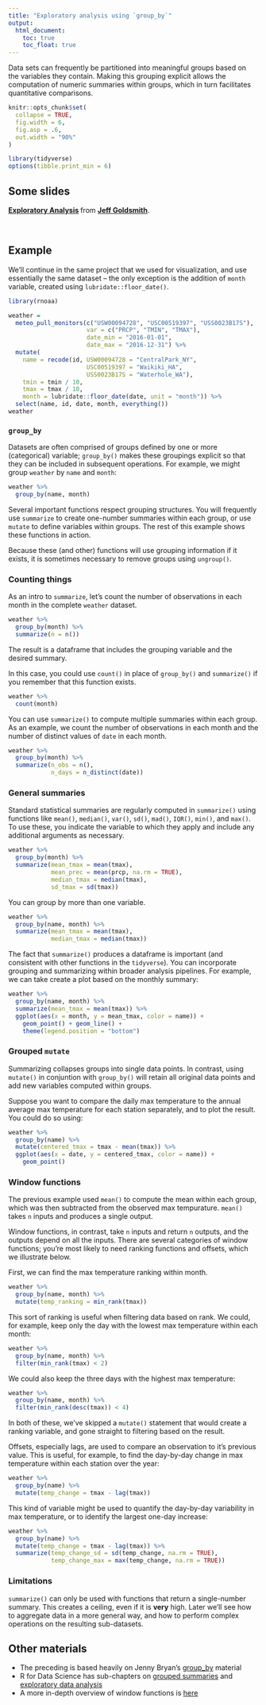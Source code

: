```yaml
---
title: "Exploratory analysis using `group_by`"
output:
  html_document: 
    toc: true
    toc_float: true
---
```


Data sets can frequently be partitioned into meaningful groups based on the variables they contain. Making this grouping explicit allows the computation of numeric summaries within groups, which in turn facilitates quantitative comparisons. 

```r
knitr::opts_chunk$set(
  collapse = TRUE,
  fig.width = 6,
  fig.asp = .6,
  out.width = "90%"
)

library(tidyverse)
options(tibble.print_min = 6)
```

## Some slides

<script async class="speakerdeck-embed" data-id="38db98aa225d41a0a0d7fec84ae7a259" data-ratio="1.33333333333333" src="//speakerdeck.com/assets/embed.js"></script>
<div style="margin-bottom:5px"> <strong> <a href="https://speakerdeck.com/jeffgoldsmith/dsi-exploratory-analysis" title="Exploratory analysis" target="_blank">Exploratory Analysis</a> </strong> from <strong><a href="https://speakerdeck.com/jeffgoldsmith" target="_blank">Jeff Goldsmith</a></strong>. </div><br>


## Example

We'll continue in the same project that we used for visualization, and use essentially the same dataset -- the only exception is the addition of `month` variable, created using `lubridate::floor_date()`. 

```r
library(rnoaa)

weather = 
  meteo_pull_monitors(c("USW00094728", "USC00519397", "USS0023B17S"),
                      var = c("PRCP", "TMIN", "TMAX"), 
                      date_min = "2016-01-01",
                      date_max = "2016-12-31") %>%
  mutate(
    name = recode(id, USW00094728 = "CentralPark_NY", 
                      USC00519397 = "Waikiki_HA",
                      USS0023B17S = "Waterhole_WA"),
    tmin = tmin / 10,
    tmax = tmax / 10,
    month = lubridate::floor_date(date, unit = "month")) %>%
  select(name, id, date, month, everything())
weather
```

### `group_by`

Datasets are often comprised of groups defined by one or more (categorical) variable; `group_by()` makes these groupings explicit so that they can be included in subsequent operations. For example, we might group `weather` by `name` and `month`:

```r
weather %>%
  group_by(name, month)
```

Several important functions respect grouping structures. You will frequently use `summarize` to create one-number summaries within each group, or use `mutate` to define variables within groups. The rest of this example shows these functions in action.

Because these (and other) functions will use grouping information if it exists, it is sometimes necessary to remove groups using `ungroup()`.

### Counting things

As an intro to `summarize`, let's count the number of observations in each month in the complete `weather` dataset.

```r
weather %>%
  group_by(month) %>%
  summarize(n = n())
```

The result is a dataframe that includes the grouping variable and the desired summary. 

In this case, you could use `count()` in place of `group_by()` and `summarize()` if you remember that this function exists.

```r
weather %>%
  count(month)
```

You can use `summarize()` to compute multiple summaries within each group. As an example, we count the number of observations in each month and the number of distinct values of `date` in each month.

```r
weather %>%
  group_by(month) %>%
  summarize(n_obs = n(),
            n_days = n_distinct(date))
```


### General summaries

Standard statistical summaries are regularly computed in `summarize()` using functions like `mean()`, `median()`, `var()`, `sd()`, `mad()`, `IQR()`, `min()`, and `max()`. To use these, you indicate the variable to which they apply and include any additional arguments as necessary. 

```r
weather %>%
  group_by(month) %>%
  summarize(mean_tmax = mean(tmax),
            mean_prec = mean(prcp, na.rm = TRUE),
            median_tmax = median(tmax),
            sd_tmax = sd(tmax))
```

You can group by more than one variable. 

```r
weather %>%
  group_by(name, month) %>%
  summarize(mean_tmax = mean(tmax),
            median_tmax = median(tmax))
```

The fact that `summarize()` produces a dataframe is important (and consistent with other functions in the `tidyverse`). You can incorporate grouping and summarizing within broader analysis pipelines. For example, we can take create a plot based on the monthly summary: 

```r
weather %>%
  group_by(name, month) %>%
  summarize(mean_tmax = mean(tmax)) %>%
  ggplot(aes(x = month, y = mean_tmax, color = name)) + 
    geom_point() + geom_line() + 
    theme(legend.position = "bottom")
```

### Grouped `mutate`

Summarizing collapses groups into single data points. In contrast, using `mutate()` in conjuntion with `group_by()` will retain all original data points and add new variables computed within groups.

Suppose you want to compare the daily max temperature to the annual average max temperature for each station separately, and to plot the result. You could do so using:

```r
weather %>%
  group_by(name) %>%
  mutate(centered_tmax = tmax - mean(tmax)) %>% 
  ggplot(aes(x = date, y = centered_tmax, color = name)) + 
    geom_point() 
```


### Window functions

The previous example used `mean()` to compute the mean within each group, which was then subtracted from the observed max tempurature. `mean()` takes `n` inputs and produces a single output. 

Window functions, in contrast, take `n` inputs and return `n` outputs, and the outputs depend on all the inputs. There are several categories of window functions; you're most likely to need ranking functions and offsets, which we illustrate below.

First, we can find the max temperature ranking within month.
```r
weather %>%
  group_by(name, month) %>%
  mutate(temp_ranking = min_rank(tmax))
```

This sort of ranking is useful when filtering data based on rank. We could, for example, keep only the day with the lowest max temperature within each month:
```r
weather %>%
  group_by(name, month) %>%
  filter(min_rank(tmax) < 2)
```

We could also keep the three days with the highest max temperature:
```r
weather %>%
  group_by(name, month) %>%
  filter(min_rank(desc(tmax)) < 4)
```

In both of these, we've skipped a `mutate()` statement that would create a ranking variable, and gone straight to filtering based on the result. 

Offsets, especially lags, are used to compare an observation to it's previous value. This is useful, for example, to find the day-by-day change in max temperature within each station over the year:

```r
weather %>%
  group_by(name) %>%
  mutate(temp_change = tmax - lag(tmax))
```

This kind of variable might be used to quantify the day-by-day variability in max temperature, or to identify the largest one-day increase:

```r
weather %>%
  group_by(name) %>%
  mutate(temp_change = tmax - lag(tmax)) %>%
  summarize(temp_change_sd = sd(temp_change, na.rm = TRUE),
            temp_change_max = max(temp_change, na.rm = TRUE))
```


### Limitations

`summarize()` can only be used with functions that return a single-number summary. This creates a ceiling, even if it is **very** high. Later we'll see how to aggregate data in a more general way, and how to perform complex operations on the resulting sub-datasets.

## Other materials

* The preceding is based heavily on Jenny Bryan's [group_by](http://stat545.com/block010_dplyr-end-single-table.html#group_by-is-a-mighty-weapon) material
* R for Data Science has sub-chapters on [grouped summaries](http://r4ds.had.co.nz/transform.html#grouped-summaries-with-summarise) and [exploratory data analysis](http://r4ds.had.co.nz/exploratory-data-analysis.html)
* A more in-depth overview of window functions is [here](https://cran.r-project.org/web/packages/dplyr/vignettes/window-functions.html)

